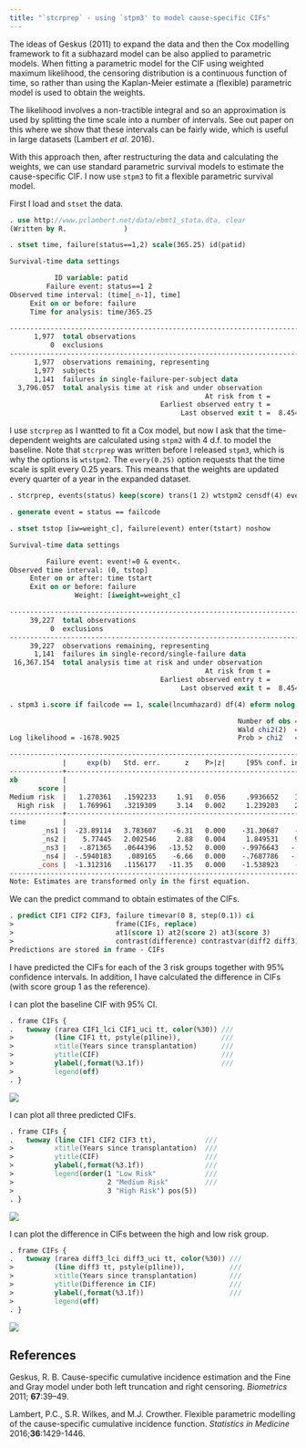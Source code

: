 ```yaml
---
title: "`stcrprep` - using `stpm3' to model cause-specific CIFs"
---
```


          
The ideas of Geskus (2011) to expand the data and then the Cox modelling
framework to fit a subhazard model can be also applied to parametric models.
When fitting a parametric model for the CIF using weighted maximum likelihood, 
the censoring distribution is a continuous function of time, so rather than
using the Kaplan-Meier estimate a (flexible) parametric model is used to
obtain the weights. 

The likelihood involves a non-tractible integral and so an approximation is used
by splitting the time scale into a number of intervals. See out paper on this
where we show that these intervals can be fairly wide, which is useful in large
datasets (Lambert *et al*. 2016).

With this approach then, after restructuring the data and calculating the weights, 
we can use standard parametric survival models to estimate the cause-specific CIF.
I now use `stpm3` to fit a flexible parametric survival model.

First I load and `stset` the data.


```stata
. use http://www.pclambert.net/data/ebmt1_stata.dta, clear
(Written by R.              )

. stset time, failure(status==1,2) scale(365.25) id(patid)

Survival-time data settings

           ID variable: patid
         Failure event: status==1 2
Observed time interval: (time[_n-1], time]
     Exit on or before: failure
     Time for analysis: time/365.25

--------------------------------------------------------------------------
      1,977  total observations
          0  exclusions
--------------------------------------------------------------------------
      1,977  observations remaining, representing
      1,977  subjects
      1,141  failures in single-failure-per-subject data
  3,796.057  total analysis time at risk and under observation
                                                At risk from t =         0
                                     Earliest observed entry t =         0
                                          Last observed exit t =  8.454483

```




I use `stcrprep` as I wantted to fit a Cox model, but now I ask that
the time-dependent weights are calculated using `stpm2` with 4 d.f. to model
the baseline. Note that `stcrprep` was written before I released `stpm3`, which
is why the options is `wtstpm2`. The `every(0.25)` option requests that the
time scale is split every 0.25 years. This means that the weights are updated
every quarter of a year in the expanded dataset.

```stata
. stcrprep, events(status) keep(score) trans(1 2) wtstpm2 censdf(4) every(0.25)

```


```stata
. generate event = status == failcode 

. stset tstop [iw=weight_c], failure(event) enter(tstart) noshow

Survival-time data settings

         Failure event: event!=0 & event<.
Observed time interval: (0, tstop]
     Enter on or after: time tstart
     Exit on or before: failure
                Weight: [iweight=weight_c]

--------------------------------------------------------------------------
     39,227  total observations
          0  exclusions
--------------------------------------------------------------------------
     39,227  observations remaining, representing
      1,141  failures in single-record/single-failure data
 16,367.154  total analysis time at risk and under observation
                                                At risk from t =         0
                                     Earliest observed entry t =         0
                                          Last observed exit t =  8.454483

. stpm3 i.score if failcode == 1, scale(lncumhazard) df(4) eform nolog

                                                        Number of obs = 23,673
                                                        Wald chi2(2)  =   9.89
Log likelihood = -1678.9025                             Prob > chi2   = 0.0071

------------------------------------------------------------------------------
             |     exp(b)   Std. err.      z    P>|z|     [95% conf. interval]
-------------+----------------------------------------------------------------
xb           |
       score |
Medium risk  |   1.270361   .1592233     1.91   0.056     .9936652    1.624105
  High risk  |   1.769961   .3219309     3.14   0.002     1.239203    2.528048
-------------+----------------------------------------------------------------
time         |
        _ns1 |  -23.89114   3.783607    -6.31   0.000    -31.30687    -16.4754
        _ns2 |    5.77445   2.002546     2.88   0.004     1.849531    9.699369
        _ns3 |   -.871365   .0644396   -13.52   0.000    -.9976643   -.7450658
        _ns4 |  -.5940183    .089165    -6.66   0.000    -.7687786   -.4192581
       _cons |  -1.312316   .1156177   -11.35   0.000    -1.538923    -1.08571
------------------------------------------------------------------------------
Note: Estimates are transformed only in the first equation.

```

We can the predict command to obtain estimates of the CIFs.

```stata
. predict CIF1 CIF2 CIF3, failure timevar(0 8, step(0.1)) ci            ///
>                         frame(CIFs, replace)                          ///
>                         at1(score 1) at2(score 2) at3(score 3)        ///
>                         contrast(difference) contrastvar(diff2 diff3)
Predictions are stored in frame - CIFs

```

I have predicted the CIFs for each of the 3 risk groups together with
95% confidence intervals. In addition, I have calculated the difference in CIFs
(with score group 1 as the reference).

I can plot the baseline CIF with 95% CI.

```stata
. frame CIFs {
.   twoway (rarea CIF1_lci CIF1_uci tt, color(%30)) ///
>          (line CIF1 tt, pstyle(p1line)),          ///
>          xtitle(Years since transplantation)      ///
>          ytitle(CIF)                              ///
>          ylabel(,format(%3.1f))                   ///
>          legend(off)
. }

```


![](/statasvg/stcrprep_stpm3_cif1.svg)

I can plot all three predicted CIFs.

```stata
. frame CIFs {
.   twoway (line CIF1 CIF2 CIF3 tt),            ///
>          xtitle(Years since transplantation)  ///
>          ytitle(CIF)                          ///
>          ylabel(,format(%3.1f))               ///
>          legend(order(1 "Low Risk"            ///
>                       2 "Medium Risk"         ///
>                       3 "High Risk") pos(5))
. }

```


![](/statasvg/stcrprep_stpm3_cif123.svg)

I can plot the difference in CIFs between the high and low risk group.


```stata
. frame CIFs {
.   twoway (rarea diff3_lci diff3_uci tt, color(%30)) ///
>          (line diff3 tt, pstyle(p1line)),           ///
>          xtitle(Years since transplantation)        ///
>          ytitle(Difference in CIF)                  ///
>          ylabel(,format(%3.1f))                     ///
>          legend(off)
. }

```


![](/statasvg/stcrprep_stpm3_cifdiff3.svg)



## References

Geskus, R. B. Cause-specific cumulative incidence estimation and the Fine and Gray model under both left truncation and right censoring. *Biometrics* 2011; **67**:39–49.

Lambert, P.C., S.R. Wilkes, and M.J. Crowther. Flexible parametric modelling of the cause-specific cumulative incidence function. *Statistics in Medicine* 2016;**36**:1429-1446. 
